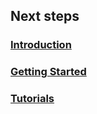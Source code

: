 ## Next steps

### <Icon icon="book-open-cover" iconType="duotone" /> [Introduction](introduction)

### <Icon icon="rocket" iconType="duotone" /> [Getting Started](getting-started)

### <Icon icon="film" iconType="duotone" /> [Tutorials](tutorials)
